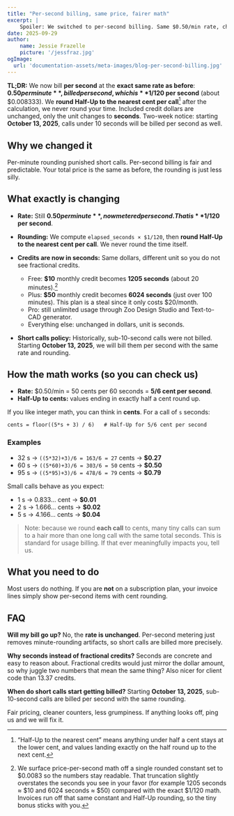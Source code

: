 ```yaml
---
title: "Per-second billing, same price, fairer math"
excerpt: |
    Spoiler: We switched to per-second billing. Same $0.50/min rate, charged by the second, Half-Up to the nearest cent after the calc. On Oct 13 we’ll bill sub-10-second calls too.
date: 2025-09-29
author:
    name: Jessie Frazelle
    picture: '/jessfraz.jpg'
ogImage:
  url: 'documentation-assets/meta-images/blog-per-second-billing.jpg'
---
```


**TL;DR:** We now bill **per second** at the **exact same rate as before**: **$0.50 per minute**, billed per second, which is **$1/120 per second** (about $0.008333). We **round Half-Up to the nearest cent per call**[^half-up-def] after the calculation, we never round your time. Included credit dollars are unchanged, only the unit changes to **seconds**. Two-week notice: starting **October 13, 2025**, calls under 10 seconds will be billed per second as well.


## Why we changed it

Per-minute rounding punished short calls. Per-second billing is fair and predictable. Your total price is the same as before, the rounding is just less silly.

## What exactly is changing

* **Rate:** Still **$0.50 per minute**, now metered per second. That is **$1/120 per second**.
* **Rounding:** We compute `elapsed_seconds × $1/120`, then **round Half-Up to the nearest cent per call**. We never round the time itself.
* **Credits are now in seconds:** Same dollars, different unit so you do not see fractional credits.

  * Free: **$10** monthly credit becomes **1205 seconds** (about 20 minutes).[^credit-rounding]
  * Plus: **$50** monthly credit becomes **6024 seconds** (just over 100 minutes). This plan is a steal since it only costs $20/month.
  * Pro: still unlimited usage through Zoo Design Studio and Text-to-CAD generator.
  * Everything else: unchanged in dollars, unit is seconds.
* **Short calls policy:** Historically, sub-10-second calls were not billed. Starting **October 13, 2025**, we will bill them per second with the same rate and rounding.

## How the math works (so you can check us)

* **Rate:** $0.50/min = 50 cents per 60 seconds = **5/6 cent per second**.
* **Half-Up to cents:** values ending in exactly half a cent round up.

If you like integer math, you can think in **cents**. For a call of `s` seconds:

```
cents = floor((5*s + 3) / 6)   # Half-Up for 5/6 cent per second
```

### Examples

* 32 s → `((5*32)+3)/6 = 163/6 = 27` cents → **$0.27**
* 60 s → `((5*60)+3)/6 = 303/6 = 50` cents → **$0.50**
* 95 s → `((5*95)+3)/6 = 478/6 = 79` cents → **$0.79**

Small calls behave as you expect:

* 1 s → 0.833… cent → **$0.01**
* 2 s → 1.666… cents → **$0.02**
* 5 s → 4.166… cents → **$0.04**

> Note: because we round **each call** to cents, many tiny calls can sum to a hair more than one long call with the same total seconds. This is standard for usage billing. If that ever meaningfully impacts you, tell us.


## What you need to do

Most users do nothing. If you are **not** on a subscription plan, your invoice lines simply show per-second items with cent rounding.

## FAQ

**Will my bill go up?**
No, the **rate is unchanged**. Per-second metering just removes minute-rounding artifacts, so short calls are billed more precisely.

**Why seconds instead of fractional credits?**
Seconds are concrete and easy to reason about. Fractional credits would just mirror the dollar amount, so why juggle two numbers that mean the same thing? Also nicer for client code than 13.37 credits.

**When do short calls start getting billed?**
Starting **October 13, 2025**, sub-10-second calls are billed per second with the same rounding.

Fair pricing, cleaner counters, less grumpiness. If anything looks off, ping us and we will fix it.

[^half-up-def]: “Half-Up to the nearest cent” means anything under half a cent stays at the lower cent, and values landing exactly on the half round up to the next cent.

[^credit-rounding]: We surface price-per-second math off a single rounded constant set to $0.0083 so the numbers stay readable. That truncation slightly overstates the seconds you see in your favor (for example 1205 seconds ≈ $10 and 6024 seconds ≈ $50) compared with the exact $1/120 math. Invoices run off that same constant and Half-Up rounding, so the tiny bonus sticks with you.
